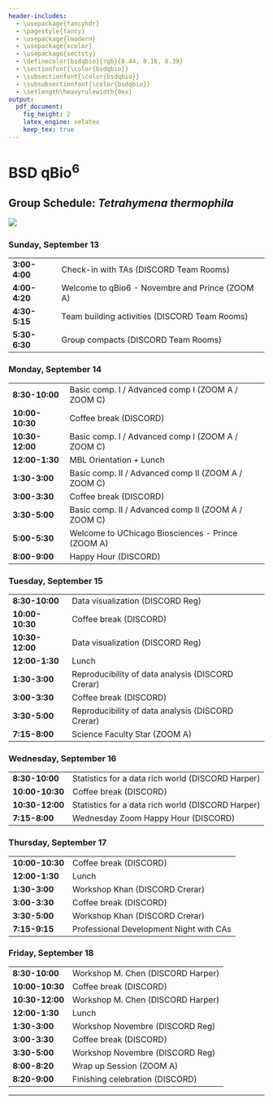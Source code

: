 ```yaml
---
header-includes:
  - \usepackage{fancyhdr}
  - \pagestyle{fancy}
  - \usepackage{lmodern}
  - \usepackage{xcolor}
  - \usepackage{sectsty}
  - \definecolor{bsdqbio}{rgb}{0.44, 0.16, 0.39}
  - \sectionfont{\color{bsdqbio}}
  - \subsectionfont{\color{bsdqbio}}
  - \subsubsectionfont{\color{bsdqbio}}
  - \setlength\heavyrulewidth{0ex}
output:
  pdf_document:
    fig_height: 2
    latex_engine: xelatex
    keep_tex: true
---
```

# BSD qBio$^6$ 

## Group Schedule: *Tetrahymena thermophila*
 ![](https://github.com/StefanoAllesina/BSD-QBio5/raw/master/logo_group/Tetrahymena_thermophila.png)     

### Sunday, September 13 

------------------    -----------------------------------------------------
**3:00-4:00**         Check-in with TAs (DISCORD Team Rooms)               
**4:00-4:20**         Welcome to qBio6 - Novembre and Prince (ZOOM A)      
**4:30-5:15**         Team building activities (DISCORD Team Rooms)        
**5:30-6:30**         Group compacts (DISCORD Team Rooms)                  
------------------    -----------------------------------------------------

### Monday, September 14 

------------------    -----------------------------------------------------
**8:30-10:00**        Basic comp. I / Advanced comp I (ZOOM A / ZOOM C)    
**10:00-10:30**       Coffee break (DISCORD)                               
**10:30-12:00**       Basic comp. I / Advanced comp I (ZOOM A / ZOOM C)    
**12:00-1:30**        MBL Orientation + Lunch                              
**1:30-3:00**         Basic comp. II / Advanced comp II (ZOOM A / ZOOM C)  
**3:00-3:30**         Coffee break (DISCORD)                               
**3:30-5:00**         Basic comp. II / Advanced comp II (ZOOM A / ZOOM C)  
**5:00-5:30**         Welcome to UChicago Biosciences - Prince (ZOOM A)    
**8:00-9:00**         Happy Hour (DISCORD)                                 
------------------    -----------------------------------------------------

### Tuesday, September 15 

------------------    -----------------------------------------------------
**8:30-10:00**        Data visualization (DISCORD Reg)                     
**10:00-10:30**       Coffee break (DISCORD)                               
**10:30-12:00**       Data visualization (DISCORD Reg)                     
**12:00-1:30**        Lunch                                                
**1:30-3:00**         Reproducibility of data analysis (DISCORD Crerar)    
**3:00-3:30**         Coffee break (DISCORD)                               
**3:30-5:00**         Reproducibility of data analysis (DISCORD Crerar)    
**7:15-8:00**         Science Faculty Star (ZOOM A)                        
------------------    -----------------------------------------------------

### Wednesday, September 16 

------------------    -----------------------------------------------------
**8:30-10:00**        Statistics for a data rich world (DISCORD Harper)    
**10:00-10:30**       Coffee break (DISCORD)                               
**10:30-12:00**       Statistics for a data rich world (DISCORD Harper)    
**7:15-8:00**          Wednesday Zoom Happy Hour (DISCORD)                 
------------------    -----------------------------------------------------

### Thursday, September 17 

------------------    -----------------------------------------------------
**10:00-10:30**       Coffee break (DISCORD)                               
**12:00-1:30**        Lunch                                                
**1:30-3:00**         Workshop Khan (DISCORD Crerar)                       
**3:00-3:30**         Coffee break (DISCORD)                               
**3:30-5:00**         Workshop Khan (DISCORD Crerar)                       
**7:15-9:15**         Professional Development Night with CAs              
------------------    -----------------------------------------------------

### Friday, September 18 

------------------    -----------------------------------------------------
**8:30-10:00**        Workshop M. Chen (DISCORD Harper)                    
**10:00-10:30**       Coffee break (DISCORD)                               
**10:30-12:00**       Workshop M. Chen (DISCORD Harper)                    
**12:00-1:30**        Lunch                                                
**1:30-3:00**         Workshop Novembre (DISCORD Reg)                      
**3:00-3:30**         Coffee break (DISCORD)                               
**3:30-5:00**         Workshop Novembre (DISCORD Reg)                      
**8:00-8:20**         Wrap up Session (ZOOM A)                             
**8:20-9:00**         Finishing celebration (DISCORD)                      
------------------    -----------------------------------------------------



-------

